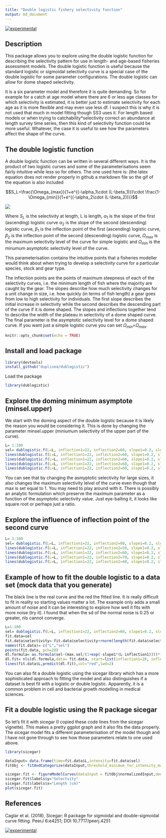 ```yaml
---
title: "Double logistic fishery selectivity function"
output: md_document
---
```


[![experimental](http://badges.github.io/stability-badges/dist/experimental.svg)](http://github.com/badges/stability-badges)

## Description
This package allows you to explore using the double logistic function for describing the selectivity pattern for use in length- and age-based fisheries assessment models. The double logistic function is useful because the standard logistic or sigmoidal selectivity curve is a special case of the double logistic for some parameter configurations. The double logistic can allow for dome shaped selectivity.

It is a six parameter model and therefore it is quite demanding. So for example for a catch at age model where there are 6 or less age classes for which selectivity is estimated, it is  better just to estimate selectivity for each age as it is more flexible and may even use less df. I suspect this is why it is not used that much in model fitting though SS3 uses it. For length based models or when trying to catchability*selectivity correct an abundance at length survey time series, then this kind of selectivity function could be more useful. Whatever, the case it is useful to see how the parameters affect the shape of the curve.

## The double logistic function

A double logistic function can be written in several different ways. It is the product of two logistic curves and some of the parameterisations seem fairly intuitive while less so for others. The one used here is: (the latex equation does not render properly in github a markdown file so the gif of the equation is also included
 

$$S_L=\frac{\Omega_{max}}{1+e^{(-\alpha_1\cdot (L-\beta_1)}}\cdot \frac{1-\Omega_{min}}{1+e^{(-\alpha_2\cdot (L-\beta_2))}}$$


![](README_files/figure-markdown_strict/dublogistic.gif)
 
Where $S_L$ is the selectivity at length, L is length, $\alpha_1$ is the slope of the first (ascending) logistic curve $\alpha_2$ is the slope of the second (descending) logistic curve, $\beta_1$ is the inflection point of the first (ascending) logistic curve, $\beta_2$ is the inflection point of the second (descending) logistic curve, $\Omega_{max}$ is the maximum selectivity level of the curve for simple logistic and $\Omega_{min}$ is the minumum asymptotic selectivity level of the curve.

This parameterisation contains the intuitive points that a fisheries modeller would think about when trying to develop a selectivity curve for a particular species, stock and gear type.

The inflection points are the points of maximum steepness of each of the selectivity curves, i.e. the minimum length of fish where the majority are caught by the gear. The slopes describe how much selectivity changes for a unit change in size, i.e. how quickly (in terms of fish length) a gear goes from low to high selectivity for individuals. The first slope describes the initial increase in selectivity while the second describes the descending part of the curve if it is dome shaped. The slopes and inflections together tend to describe the width of the plateau in selectivity of a dome shaped curve. The final parameter is the asymptotic selectivity level for a dome shaped curve. If you want just a simple logistic curve you can set $\Omega_{min}$=$\Omega_{max}$.


```r
knitr::opts_chunk$set(echo = TRUE)
```

## Install and load package

```r
library(devtools)
install_github("duplisea/dublogistic")
```

Load the package
```r
library(dublogistic)
```


## Explore the doming minimum asymptote (minsel.upper)

We start with the doming aspect of the double logistic because it is likely the reason you would be considering it. This is done by changing the parameter minsel.upper (miniumum selectivity of the upper part of the curve).


```r
L= 1:100
sel= dublogistic.f(L=L, inflection1=22, inflection2=60, slope1=0.2, slope2=0.1, max.sel=1, minsel.upper=1, plot=T)
lines(dublogistic.f(L=L, inflection1=22, inflection2=60, slope1=0.2, slope2=0.1, max.sel=1, minsel.upper=0.75, plot=F))
lines(dublogistic.f(L=L, inflection1=22, inflection2=60, slope1=0.2, slope2=0.1, max.sel=1, minsel.upper=0.5, plot=F))
lines(dublogistic.f(L=L, inflection1=22, inflection2=60, slope1=0.2, slope2=0.1, max.sel=1, minsel.upper=0.25, plot=F))
lines(dublogistic.f(L=L, inflection1=22, inflection2=60, slope1=0.2, slope2=0.1, max.sel=1, minsel.upper=0, plot=F))
```

You can see that by changing the asmyptotic selectivity for large sizes, it also changes the maximum selectivity lelvel of the curve even though that max is set equal to 1. You may need to play around with it. There is possibly an analytic formulation which preserve the maximum parameter as a function of the asymptotic selectivity value. Just eye-balling it, it looks like square root or perhaps just a ratio.

## Explore the influence of inflection point of the second curve

```r
L= 1:100
sel= dublogistic.f(L=L, inflection1=22, inflection2=80, slope1=0.2, slope2=0.1, max.sel=1, minsel.upper=0.5, plot=T)
lines(dublogistic.f(L=L, inflection1=22, inflection2=50, slope1=0.2, slope2=0.1, max.sel=1, minsel.upper=0.5, plot=F))
lines(dublogistic.f(L=L, inflection1=22, inflection2=60, slope1=0.2, slope2=0.1, max.sel=1, minsel.upper=0.5, plot=F))
lines(dublogistic.f(L=L, inflection1=22, inflection2=70, slope1=0.2, slope2=0.1, max.sel=1, minsel.upper=0.5, plot=F))
lines(dublogistic.f(L=L, inflection1=22, inflection2=40, slope1=0.2, slope2=0.1, max.sel=1, minsel.upper=0.5, plot=F))
```

## Example of how to fit the double logistic to a data set (mock data that you generate)

The black line is the real curve and the red the fitted line. It is really difficult to fit in reality so starting values matter a lot. The example only adds a small amount of noise and it can be interesting to explore how well it fits with more noise (try it). I found that when the sd of the normal noise is 0.25 or greater, nls cannot converge.

```r
L=1:100
sel= dublogistic.f(L=L, inflection1=22, inflection2=60, slope1=0.2, slope2=0.1, max.sel=1, minsel.upper=0.5, plot=T)
fit.data=sel
fit.data$selectivity= fit.data$selectivity+rnorm(length(fit.data$selectivity),0,.05)
names(fit.data)= c("L","sel")
points(fit.data, pch=20)
dl.formula= as.formula(sel~(max.sel/(1+exp(-slope1*(L-inflection1))))*(1-minsel.upper/(1+exp(-slope2*(L-inflection2)))))
dl.fit= nls(dl.formula,data= fit.data, start=list(inflection1=20, inflection2=70, slope1=.3, slope2=.05, max.sel=1, minsel.upper=.5))
lines(fit.data$L,predict(dl.fit),col="red",lwd=2)
```


You can also fit a double logistic using the sicegar library which has a more sophisticated approach to fitting the model and also distinguishes if a dataset is best fit with a logistic or double logistic. Apparently, it is a common problem in cell and bacterial growth modelling in medical sciences.

## Fit a double logistic using the R package sicegar

So let's fit it with sicegar (I copied these code lines from the sicegar vignette). This makes a pretty ggplot graph and it also fits the data properly. The sicegar model fits a different parameterisation of the model though and I have not gone through to see how those parameters relate to one used above.

```r
library(sicegar)

dataInput= data.frame(time=fit.data$L,intensity=fit.data$sel)
fitObj <- fitAndCategorize(dataInput,threshold_minimum_for_intensity_maximum = 0.3,threshold_intensity_range = 0.1, threshold_t0_max_int = 0.05)

sicegar.fit <- figureModelCurves(dataInput = fitObj$normalizedInput,doubleSigmoidalFitVector= fitObj$doubleSigmoidalModel, showParameterRelatedLines = TRUE)
sicegar.fit$labels$y="Selectvity"
sicegar.fit$labels$x="Length (cm)"
plot(sicegar.fit)
```

## References

Caglar et al. (2018), Sicegar: R package for sigmoidal and double-sigmoidal curve fitting. PeerJ 6:e4251;
DOI 10.7717/peerj.4251


[![experimental](http://badges.github.io/stability-badges/dist/experimental.svg)](http://github.com/badges/stability-badges)
